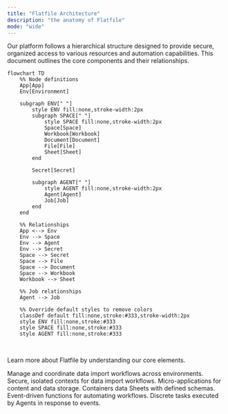 ```yaml
---
title: "Flatfile Architecture"
description: "the anatomy of Flatfile"
mode: "wide"
---
```


Our platform follows a hierarchical structure designed to provide secure, organized access to various resources and automation capabilities. This document outlines the core components and their relationships.

```mermaid
flowchart TD
    %% Node definitions
    App[App]
    Env[Environment]

    subgraph ENV[" "]
        style ENV fill:none,stroke-width:2px
        subgraph SPACE[" "]
            style SPACE fill:none,stroke-width:2px
            Space[Space]
            Workbook[Workbook]
            Document[Document]
            File[File]
            Sheet[Sheet]
        end

        Secret[Secret]

        subgraph AGENT[" "]
            style AGENT fill:none,stroke-width:2px
            Agent[Agent]
            Job[Job]
        end
    end

    %% Relationships
    App <--> Env
    Env --> Space
    Env --> Agent
    Env --> Secret
    Space --> Secret
    Space --> File
    Space --> Document
    Space --> Workbook
    Workbook --> Sheet

    %% Job relationships
    Agent --> Job

    %% Override default styles to remove colors
    classDef default fill:none,stroke:#333,stroke-width:2px
    style ENV fill:none,stroke:#333
    style SPACE fill:none,stroke:#333
    style AGENT fill:none,stroke:#333
```
<br/>

Learn more about Flatfile by understanding our core elements.

<CardGroup cols={3}>
  <Card title="Apps" icon="grid" href='/learning-center/architecture/apps'>
    Manage and coordinate data import workflows across environments.
  </Card>
  <Card title="Environments" icon="seedling"  href='/learning-center/architecture/environments'>
    Secure, isolated contexts for data import workflows.
  </Card>
  <Card title="Spaces" icon="planet-ringed"  href='/learning-center/architecture/spaces'>
    Micro-applications for content and data storage.
  </Card>
  <Card title="Workbooks" icon="books"  href='/learning-center/architecture/workbooks'>
    Containers data Sheets with defined schemas.
  </Card>
  <Card title="Agents" icon="server"  href='/learning-center/concepts/listeners'>
    Event-driven functions for automating workflows.
  </Card>
  <Card title="Jobs" icon="truck"  href='/learning-center/concepts/jobs'>
    Discrete tasks executed by Agents in response to events.
  </Card>
</CardGroup>

